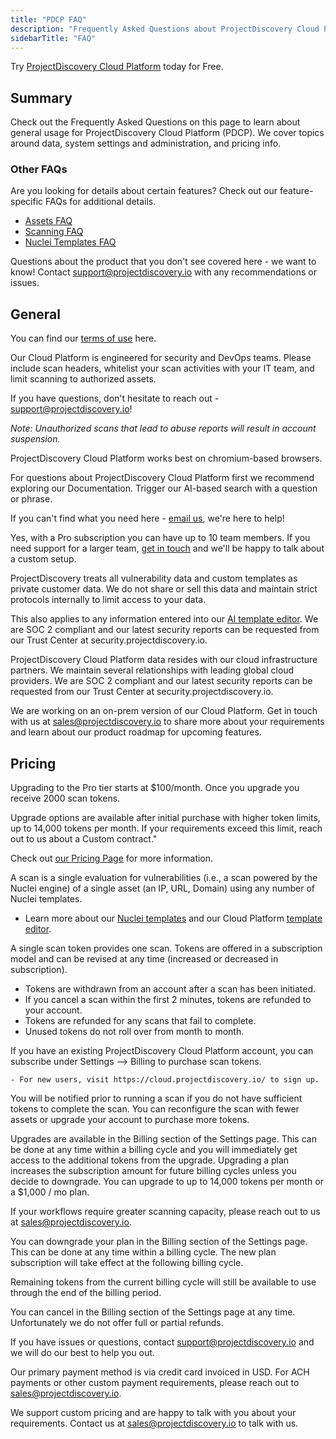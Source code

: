 ```yaml
---
title: "PDCP FAQ"
description: "Frequently Asked Questions about ProjectDiscovery Cloud Platform"
sidebarTitle: "FAQ"
---
```

<Tip>Try [ProjectDiscovery Cloud Platform](https://cloud.projectdiscovery.io/) today for Free.</Tip> 

## Summary 
Check out the Frequently Asked Questions on this page to learn about general usage for ProjectDiscovery Cloud Platform (PDCP). We cover topics around data, system settings and administration, and pricing info. 

### Other FAQs
Are you looking for details about certain features? Check out our feature-specific FAQs for additional details. 

 - [Assets FAQ](cloud/assets/overview#faq)
 - [Scanning FAQ](/cloud/scanning/overview#faq)
 - [Nuclei Templates FAQ](/cloud/editor/faq)

 Questions about the product that you don't see covered here - we want to know! 
 Contact support@projectdiscovery.io with any recommendations or issues.

## General 

<AccordionGroup>

 <Accordion title="Where can I find the terms/user agreement?">

You can find our [terms of use](https://projectdiscovery.io/terms) here. 

</Accordion>

<Accordion title="Are there use cases that are prohibited?">

Our Cloud Platform is engineered for security and DevOps teams. Please include scan headers, whitelist your scan activities with your IT team, and limit scanning to authorized assets.

If you have questions, don't hesitate to reach out - support@projectdiscovery.io!

*Note: Unauthorized scans that lead to abuse reports will result in account suspension.*

</Accordion>

<Accordion title="What browsers are supported?">

ProjectDiscovery Cloud Platform works best on chromium-based browsers. 

</Accordion>

<Accordion title="How do I get support?">

For questions about ProjectDiscovery Cloud Platform first we recommend exploring our Documentation. Trigger our AI-based search with a question or phrase.

If you can't find what you need here - [email us](mailto:support@projectdiscovery.io), we're here to help!
</Accordion>

<Accordion title="Can I add my team to my environment?">

Yes, with a Pro subscription you can have up to 10 team members. If you need support for a larger team, [get in touch](mailto:sales@projectdiscovery.io) and we'll be happy to talk about a custom setup. 

</Accordion>

<Accordion title="What does ProjectDiscovery do with my vulnerability data?">

ProjectDiscovery treats all vulnerability data and custom templates as private customer data. We do not share or sell this data and maintain strict protocols internally to limit access to your data. 

This also applies to any information entered into our [AI template editor](/cloud/editor/overview). We are SOC 2 compliant and our latest security reports can be requested from our Trust Center at security.projectdiscovery.io. 

</Accordion>

<Accordion title="Where does ProjectDiscovery Cloud Platform data reside?">

ProjectDiscovery Cloud Platform data resides with our cloud infrastructure partners. We maintain several relationships with leading global cloud providers. 
We are SOC 2 compliant and our latest security reports can be requested from our Trust Center at security.projectdiscovery.io. 

</Accordion>

<Accordion title="Can I self-host ProjectDiscovery Cloud Platform?">

We are working on an on-prem version of our Cloud Platform. Get in touch with us at sales@projectdiscovery.io to share more about your requirements and learn about our product roadmap for upcoming features. 

</Accordion>

</AccordionGroup>

## Pricing 

<AccordionGroup>

<Accordion title="What happens when I upgrade to Pro?">

Upgrading to the Pro tier starts at $100/month. Once you upgrade you receive 2000 scan tokens. 

Upgrade options are available after initial purchase with higher token limits, up to 14,000 tokens per month. If your requirements exceed this limit, reach out to us about a Custom contract."

Check out [our Pricing Page](https://projectdiscovery.io/pricing) for more information. 
</Accordion>

 <Accordion title="What is a scan?">

 A scan is a single evaluation for vulnerabilities (i.e., a scan powered by the Nuclei engine) of a single asset (an IP, URL, Domain) using any number of Nuclei templates.

  - Learn more about our [Nuclei templates](/templates/introduction) and our Cloud Platform [template editor](/cloud/editor/overview).

 </Accordion>

<Accordion title="How do scan tokens work?">

 A single scan token provides one scan. Tokens are offered in a subscription model and can be revised at any time (increased or decreased in subscription). 

 - Tokens are withdrawn from an account after a scan has been initiated. 
 - If you cancel a scan within the first 2 minutes, tokens are refunded to your account.
 - Tokens are refunded for any scans that fail to complete.  
 - Unused tokens do not roll over from month to month.

 </Accordion>

 <Accordion title="How do I subscribe to ProjectDiscovery Cloud Platform?">

 If you have an existing ProjectDiscovery Cloud Platform account, you can subscribe under Settings --> Billing to purchase scan tokens.

    - For new users, visit https://cloud.projectdiscovery.io/ to sign up. 

 </Accordion>

 <Accordion title="What happens if I reach my scan limit?">
 You will be notified prior to running a scan if you do not have sufficient tokens to complete the scan. You can reconfigure the scan with fewer assets or upgrade your account to purchase more tokens.

 </Accordion>

 <Accordion title="How do I upgrade my plan to get more tokens?">

 Upgrades are available in the Billing section of the Settings page. This can be done at any time within a billing cycle and you will immediately get access to the additional tokens from the upgrade. Upgrading a plan increases the subscription amount for future billing cycles unless you decide to downgrade. 
 You can upgrade to up to 14,000 tokens per month or a $1,000 / mo plan. 

 If your workflows require greater scanning capacity, please reach out to us at sales@projectdiscovery.io.

 </Accordion>

 <Accordion title="How do I downgrade my plan?">
 You can downgrade your plan in the Billing section of the Settings page. This can be done at any time within a billing cycle. The new plan subscription will take effect at the following billing cycle. 

 Remaining tokens from the current billing cycle will still be available to use through the end of the billing period.

 </Accordion>

 <Accordion title="How do I cancel my subscription? Can I get a refund?">

 You can cancel in the Billing section of the Settings page at any time. Unfortunately we do not offer full or partial refunds. 

 If you have issues or questions, contact support@projectdiscovery.io and we will do our best to help you out. 
 </Accordion>

 <Accordion title="What form of payment do you accept?">

 Our primary payment method is via credit card invoiced in USD. For ACH payments or other custom payment requirements, please reach out to sales@projectdiscovery.io.

 </Accordion>

 <Accordion title="Do you have special pricing for open source projects or non-profits?">

 We support custom pricing and are happy to talk with you about your requirements. 
 Contact us at sales@projectdiscovery.io to talk with us. 
 </Accordion>

</AccordionGroup>



 

